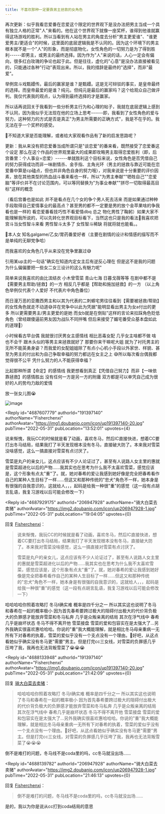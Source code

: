 ```yaml
---
title: 不喜欢那种一定要靠男主拯救的女角色
---
```



<Forum groupName="动画番剧" groupUrl="https://www.douban.com/group/596353/" archivedAt="2025-05-16T16:28:36.601Z">
  <Post
    id="267768500"
    title="不喜欢那种一定要靠男主拯救的女角色"
    url="https://www.douban.com/group/topic/267768500/?_spm_id=MjA2OTQ3OTI4"
    pubTime="2023-05-09"
    highlightUserId="191397140"
  >
再次更新：似乎我看恋爱番在恋爱这个限定的世界观下是没办法把男主当成一个具有独立人格的正常"人"来看的。他在这个世界观下就像一座奖杯，谁得到他谁就赢得这场游戏的胜利。所以当看到有人站在男主的角度去分析"男主更爱谁"、"谁更爱男主/更适合"的时候，这里面的底层逻辑我是不认同的。因为这个环境下的男主根本就不是一个"人"的形象，而是彻底物化，女性角色的一切努力是为了得到胜利------即男主，或男主的最终选择。因为作为"人"来说的话，人心一定会有偏向，很多红白玫瑰的争论也起于此。但是往往，虚化的"心意"是没办法直接被看见的，只能通过各种"行动"表现出来。所以，我的措辞是最终的"选择"，而非"最爱"。

举例宫斗戏甄嬛传。最后的赢家是谁？是甄嬛。这是无可辩驳的事实，是皇帝最终的选择。而皇帝最爱的是谁？纯元。但纯元是最后的赢家吗？这个给观众自己做评判。我仅代表我的观点，认为得到最终选择的才是赢家。

所以话再说回关于我看到一些分析男主行为和心理的帖子，我就在底层逻辑上感到不认同，因为我似乎无法现在他的立场上思考------即，我看到了女性角色的爱与努力，这种努力的方式是否是真正"为男主所需要的正确方式"，我是不在乎的。我无法在乎一个奖杯的感受。

🚬不知道大家是否能理解，或者给大家观看作品有了新的启发思路呢？

更新：我从来没有把恋爱番当成所谓只是"谈恋爱"的番来看，既然接受了恋爱番这个设定
那么在这个作品的世界观里最大的成果即攻略男主取得恋爱胜利（即，后宫番里：个人事业=恋爱）------单就胜利这个目标来说，女性角色是否凭借自己的努力获得成功而非一味剧情杀、金手指、主角光环（男主的拯救与靠近可能在恋爱番中算是cp磕点，但也并非角色自身的努力哦），对我来说是十分重要的评价因素，放在其他类型的热血战斗番来看也一样，所以"为男主奉献""牺牲自己""恋爱脑"等评价并不在讨论范围内，可以等同替换为"为事业奉献""拼尽一切取得最高目标"这样的概念

（看后宫番也是如此 并不是看点在几个女的争个男人死去活来
而是如果通过种种手段取得自己爱情事业的最高点？甚至男的都不一定要是男的放个金苹果啥的争我看也是一样的
看恋爱番看技巧性不看爱情dbq 总之
物化男性了鞠躬）如果大家不能理解我所说的，可以先转化世界观目标看下，当然这也只是我的看法🚬我喜欢把宫斗当女性智斗来看
男性智斗太多了 女性智斗稀缺 将就将就也能看。。

🚬本人女
知名galgame/乙女/胃药番爱好者（主要在剧情的设计和情感的描写而不是单纯的无聊党争哈）

而我喜欢的女角色几乎从来没在党争里赢过😅

引用某up主的一句话"确实在知道内定女主后有逆反心理在 但是这不是我的问题
为什么偏偏要把一些女二女三设计的这么有魅力呢"

简单来说我喜欢的由比滨结衣 小木曾雪菜 青山七海 日暮戈薇等等
在剧中都不是【需要男主帮助/拯救】的一方
相反几乎都是【帮助和施加拯救】的一方 （以上角色举例仅代表个人爱好
不代表片中角色番位）

而日漫万恶的亚撒西男主和以其为代表的二刺螈宅男往往看到【需要被拯救/帮助】的女性角色就走不动道😅并在党争中以此为凭据"能明显看出男主为女a付出的更多
所以更需要男主/男主更爱的是她
而女b就是在倒贴"这样的言论来拉踩角色贬低角色（曾经跟傻逼前男友因为战队不同拌嘴
但后来接受了媚宅番受众基本盘如此的道理🙏）

小时候看古早台偶 我就很讨厌男女主感情线 相比恶毒女配 几乎女主啥都不做
啥也不会干 跟木头似的等男主来拯救就好了 那要你来干嘛呢大姐
就为了衬托男主的无所不能英勇身姿？而我爱的女配姐姐除了有点小心机小手段以外家世、样貌、甚至为男主的付出和为自己争取幸福的努力都远在女主之上
😅所以每次看台偶我都觉得很不公平 凭什么努力的人不能获得幸福？

比起那种所谓【命定】的感情线
我更想看到真正【凭借自己努力】而非【一味依靠拯救】的感情胜出
没有任何一方是另一方的附庸
双方都是可以单凭自己成为很好的人的势均力敌的爱情

放一张女儿图😭

![image](https://img9.doubanio.com/view/group_topic/l/public/p550256506.webp)

<Reply
  id="4687607779"
  authorId="191397140"
  authorName="Fisherchenxi"
  authorAvatar="https://img1.doubanio.com/icon/up191397140-20.jpg"
  pubTime="2022-05-31"
  pubLocation="13:52:01"
  upvotes={4}
>
说来惭愧，我玩CC的时候就是看了动画，喜欢冬马，然后IC直接快进，想着CC要打出冬马结局，结果我打了半天发现根本没有冬马，直接破大防了。本来我对雪菜没啥感觉，这么一搞直接对雪菜有点讨厌了。

雪菜是丸户的亲女儿，这点应该有不少人论证过了，甚至有人说路人女主里的惠就是雪菜超进化以后的产物......我其实也在思考为什么我不太喜欢雪菜，感觉应该是，这个形象有点太"重"了。就，她对春希的爱让我感到她好像是完全把春希看作自己的某种人生目标了一样......但这又和那种传统的"忠犬"角色不一样，她本身是有很强的自我意识的，这就给人，，，起码是给我一种很"重"的感觉（这一段有点胡言乱语，我复习游戏以后可能会修改一下）
</Reply>

<Reply
  id="4687929175"
  authorId="206947928"
  authorName="骑大白菜去卖猪"
  authorAvatar="https://img2.doubanio.com/icon/up206947928-1.jpg"
  pubTime="2022-05-31"
  pubLocation="19:04:05"
  upvotes={0}
>
回复 [Fisherchenxi](https://www.douban.com/people/191397140/)：
 > 说来惭愧，我玩CC的时候就是看了动画，喜欢冬马，然后IC直接快进，想着CC要打出冬马结局，结果我打了半天发现根本没有冬马，直接破大防了。本来我对雪菜没啥感觉，这么一搞直接对雪菜有点讨厌了。
> 
> 雪菜是丸户的亲女儿，这点应该有不少人论证过了，甚至有人说路人女主里的惠就是雪菜超进化以后的产物......我其实也在思考为什么我不太喜欢雪菜，感觉应该是，这个形象有点太"重"了。就，她对春希的爱让我感到她好像是完全把春希看作自己的某种人生目标了一样......但这又和那种传统的"忠犬"角色不一样，她本身是有很强的自我意识的，这就给人，，，起码是给我一种很"重"的感觉（这一段有点胡言乱语，我复习游戏以后可能会修改一下）

哈哈哈哈你照着攻略打 冬马t确实难 概率是四千分之一
所以其实这也说明了冬马和春希在一起的概率极小
因为首先春希要跨过极大的阻碍付出极大的代价背负极大的负罪感才能放弃雪菜和冬马私奔
几乎是众叛亲离的结局 其次在浮气线中 春希几乎是崩坏状态 冬马不得不离开他
雪菜接盘
雪菜的爱和包容实在是太强大了...另外我确实很喜欢惠哈哈哈。你说的"重"我大概能理解，就是相比冬马母亲重病一无所有下对春希的执着，雪菜的爱似乎没有一个支点没有一个理由。🚬好吧，从这点看她似乎确实没有冬马更"需要"男主。但是打完cc三女线，对雪菜的负罪感几乎压垮了我，我再也无法背叛雪菜了😭😭😭
</Reply>

<Reply
  id="4688133948"
  authorId="191397140"
  authorName="Fisherchenxi"
  authorAvatar="https://img1.doubanio.com/icon/up191397140-20.jpg"
  pubTime="2022-05-31"
  pubLocation="21:42:09"
  upvotes={0}
>
回复 [骑大白菜去卖猪](https://www.douban.com/people/206947928/)：
 > 哈哈哈哈你照着攻略打 冬马t确实难 概率是四千分之一
> 所以其实这也说明了冬马和春希在一起的概率极小
> 因为首先春希要跨过极大的阻碍付出极大的代价背负极大的负罪感才能放弃雪菜和冬马私奔
> 几乎是众叛亲离的结局 其次在浮气线中 春希几乎是崩坏状态 冬马不得不离开他
> 雪菜接盘
> 雪菜的爱和包容实在是太强大了...另外我确实很喜欢惠哈哈哈。你说的"重"我大概能理解，就是相比冬马母亲重病一无所有下对春希的执着，雪菜的爱似乎没有一个支点没有一个理由。🚬好吧，从这点看她似乎确实没有冬马更"需要"男主。但是打完cc三女线，对雪菜的负罪感几乎压垮了我，我再也无法背叛雪菜了😭😭😭

倒不是难打的问题，冬马线不是coda里的吗，cc冬马就没出场......
</Reply>

<Reply
  id="4688139782"
  authorId="206947928"
  authorName="骑大白菜去卖猪"
  authorAvatar="https://img2.doubanio.com/icon/up206947928-1.jpg"
  pubTime="2022-05-31"
  pubLocation="21:46:13"
  upvotes={0}
>
回复 [Fisherchenxi](https://www.douban.com/people/191397140/)：
 > 倒不是难打的问题，冬马线不是coda里的吗，cc冬马就没出场......

是的，我以为你是说从cc打到coda结局的意思
</Reply>
  </Post>
</Forum>
